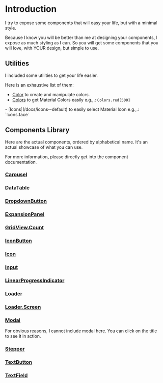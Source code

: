 
<Meta title="Introduction" />

# Introduction

I try to expose some components that will easy your life, but with a minimal style.

Because I know you will be better than me at designing your components, I expose as much styling as I can.
So you will get some components that you will love, with YOUR design, but simple to use.

## Utilities

I included some utilities to get your life easier.

Here is an exhaustive list of them:
- [Color](/docs/color--page) to create and manipulate colors.
- [Colors](/docs/colors--amber) to get Material Colors easily e.g.,.: `Colors.red[500]`
<div style={{ width: 100, height: 30, display: 'inline-block', backgroundColor: Colors.red[500].toRGBA() }} />
- [Icons](/docs/icons--default) to easily select Material Icon e.g.,.: `Icons.face`
<Icon icon={Icons.face} />

## Components Library

Here are the actual components, ordered by alphabetical name. It's an actual showcase of what you can use.

For more information, please directly get into the component documentation.

### [Carousel](/docs/carousel--default)
<Canvas>
  <Story id='carousel--default' />
</Canvas>

### [DataTable](/docs/datatable--default-story)
<Canvas>
  <Story id='datatable--default-story' />
</Canvas>

### [DropdownButton](/docs/dropdownbutton--default)
<Canvas>
  <Story id='dropdownbutton--default' />
</Canvas>

### [ExpansionPanel](/docs/expansionpanel--default)
<Canvas>
  <Story id='expansionpanel--default' />
</Canvas>

### [GridView.Count](/docs/gridview-count--default)
<Canvas>
  <Story id='gridview-count--default' />
</Canvas>

### [IconButton](/docs/iconbutton--default)
<Canvas>
  <Story id='iconbutton--default' />
</Canvas>

### [Icon](/docs/icon--default)
<Canvas>
  <Story id='icon--default' />
</Canvas>

### [Input](/docs/input--default)
<Canvas>
  <Story id='input--default' />
</Canvas>

### [LinearProgressIndicator](/docs/linearprogressindicator--default)
<Canvas>
  <Story id='linearprogressindicator--default' />
</Canvas>

### [Loader](/docs/loader--default)
<Canvas>
  <Story id='loader--default' />
</Canvas>

### [Loader.Screen](/docs/loader-screen--default)
<Canvas>
  <Story id='loader-screen--default' />
</Canvas>

### [Modal](/docs/modal--default)
For obvious reasons, I cannot include modal here. You can click on the title to see it in action.

### [Stepper](/docs/stepper--default)
<Canvas>
  <Story id='stepper--default' />
</Canvas>

### [TextButton](/docs/textbutton--default)
<Canvas>
  <Story id='textbutton--default' />
</Canvas>

### [TextField](/docs/textfield--default)
<Canvas>
  <Story id='textfield--default' />
</Canvas>
